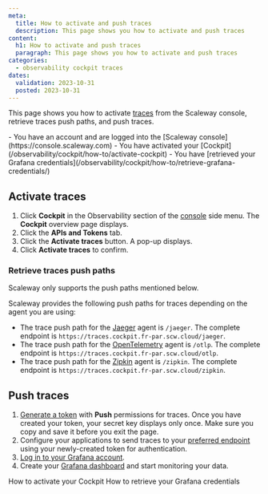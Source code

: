 ```yaml
---
meta:
  title: How to activate and push traces
  description: This page shows you how to activate and push traces
content:
  h1: How to activate and push traces
  paragraph: This page shows you how to activate and push traces
categories:
  - observability cockpit traces
dates:
  validation: 2023-10-31
  posted: 2023-10-31
---
```


This page shows you how to activate [traces](/observability/cockpit/concepts/#traces) from the Scaleway console, retrieve traces push paths, and push traces.

<Macro id="iam-requirements" />

<Message type="requirement">
 - You have an account and are logged into the [Scaleway console](https://console.scaleway.com)
 - You have activated your [Cockpit](/observability/cockpit/how-to/activate-cockpit)
 - You have [retrieved your Grafana credentials](/observability/cockpit/how-to/retrieve-grafana-credentials/)
</Message>

## Activate traces

1. Click **Cockpit** in the Observability section of the [console](https://console.scaleway.com/) side menu. The **Cockpit** overview page displays.
2. Click the **APIs and Tokens** tab.
3. Click the **Activate traces** button. A pop-up displays.
4. Click **Activate traces** to confirm.

### Retrieve traces push paths

<Message type="important">
 Scaleway only supports the push paths mentioned below.
</Message>

Scaleway provides the following push paths for traces depending on the agent you are using:

- The trace push path for the [Jaeger](https://www.jaegertracing.io/docs/1.50/) agent is `/jaeger`. The complete endpoint is `https://traces.cockpit.fr-par.scw.cloud/jaeger`.
- The trace push path for the [OpenTelemetry](https://opentelemetry.io/docs/what-is-opentelemetry/) agent is `/otlp`. The complete endpoint is `https://traces.cockpit.fr-par.scw.cloud/otlp`.
- The trace push path for the [Zipkin](https://zipkin.io/) agent is `/zipkin`. The complete endpoint is `https://traces.cockpit.fr-par.scw.cloud/zipkin`.

## Push traces

1. [Generate a token](/observability/cockpit/how-to/create-token/) with **Push** permissions for traces.
    <Message type="important">
     Once you have created your token, your secret key displays only once. Make sure you copy and save it before you exit the page.
    </Message>
2. Configure your applications to send traces to your [preferred endpoint](#traces-endpoints) using your newly-created token for authentication.
3. [Log in to your Grafana account](/observability/cockpit/how-to/access-grafana-and-managed-dashboards).
4. Create your [Grafana dashboard](/observability/cockpit/how-to/access-grafana-and-managed-dashboards) and start monitoring your data.

<Navigation title="See Also">
  <PreviousButton to="/observability/cockpit/how-to/activate-cockpit/">How to activate your Cockpit</PreviousButton>
  <NextButton to="/observability/cockpit/how-to/retrieve-grafana-credentials/">How to retrieve your Grafana credentials</NextButton>
</Navigation>
